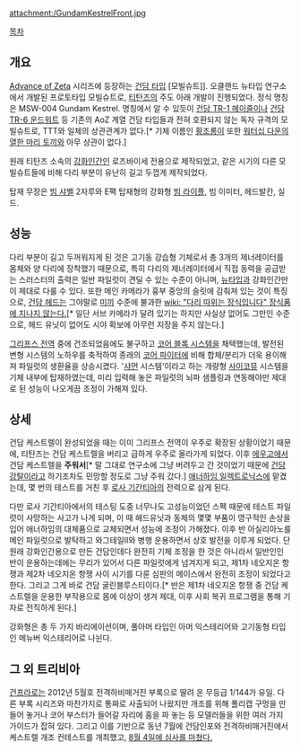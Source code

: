 attachment:/GundamKestrelFront.jpg

[[목차]]

== 개요 ==
[[Advance of Zeta]] 시리즈에 등장하는 [[건담 타입]] [모빌슈트]]. 오클랜드 뉴타입 연구소에서 개발된 프로토타입 모빌슈트로, [[티탄즈]]의 주도 아래 개발이 진행되었다. 정식 명칭은 MSW-004 Gundam Kestrel. 명칭에서 알 수 있듯이 [[건담 TR-1 헤이즐]]이나 [[건담 TR-6 운드워트]] 등 기존의 AoZ 계열 건담 타입들과 전혀 호환되지 않는 독자 규격의 모빌슈트로, TTT와 일체의 상관관계가 없다.[* 기체 이름인 [[황조롱이]] 또한 [[워터십 다운의 열한 마리 토끼]]와 아무 상관이 없다.]

원래 티탄즈 소속의 [[강화인간]]인 로즈바이세 전용으로 제작되었고, 같은 시기의 다른 모빌슈트들에 비해 다리 부분이 유난히 길고 두껍게 제작되었다.

탑재 무장은 [[빔 샤벨]] 2자루와 E팩 탑재형의 강화형 [[빔 라이플]], 빔 이미터, 헤드발칸, 실드.


== 성능 ==
다리 부분이 길고 두꺼워지게 된 것은 고기동 강습형 기체로서 총 3개의 제너레이터를 몸체와 양 다리에 장착했기 때문으로, 특히 다리의 제너레이터에서 직접 동력을 공급받는 스러스터의 출력은 일반 파일럿이 견딜 수 있는 수준이 아니며, [[뉴타입]]과 강화인간만이 제대로 다룰 수 있다. 또한 메인 카메라가 흉부 중앙의 슬릿에 감춰져 있는 것이 특징으로, [[건담 헤드]]는 그야말로 [[미끼]] 수준에 불과한 [[wiki: "다리 따위는 장식입니다" 장식품에 지나지 않는다.]][* 일단 서브 카메라가 달려 있기는 하지만 사실상 없어도 그만인 수준으로, 헤드 유닛이 없어도 시야 확보에 아무런 지장을 주지 않는다.]

[[그리프스 전역]] 중에 건조되었음에도 불구하고 [[코어 블록 시스템]]을 채택했는데, 발전된 변형 시스템의 노하우를 축적하여 종래의 [[코어 파이터]]에 비해 합체/분리가 더욱 용이해져 파일럿의 생환율을 상승시켰다. '[[샤먼]] 시스템'이라고 하는 개량형 [[사이코뮤]] 시스템을 기체 내부에 탑재하였는데, 미리 입력해 놓은 파일럿의 뇌파 샘플링과 연동해야만 제대로 된 성능이 나오게끔 조정이 가해져 있다. 


== 상세 ==
건담 케스트렐이 완성되었을 때는 이미 그리프스 전역이 우주로 확장된 상황이었기 때문에, 티탄즈는 건담 케스트렐을 버리고 급하게 우주로 올라가게 되었다. 이후 [[에우고]]에서 건담 케스트렐을 '''주워서'''[* 말 그대로 연구소에 그냥 버려두고 간 것이었기 때문에 [[건담 강탈]]이라고 하기조차도 민망할 정도로 그냥 주워 갔다.] [[애너하임 일렉트로닉스]]에 맡겼는데, 몇 번의 테스트를 거친 후 [[로사 기간티아]]의 전력으로 삼게 된다.

다만 로사 기간티아에서의 테스팅 도중 너무나도 고성능이었던 스펙 때문에 테스트 파일럿이 사망하는 사고가 나게 되며, 이 때 헤드유닛과 동체의 몇몇 부품이 영구적인 손상을 입어 애너하임의 대체품으로 교체되면서 성능에 조정이 가해졌다. 이후 반 아실리아노를 메인 파일럿으로 발탁하고 와그테일II와 병행 운용하면서 상호 발전을 이루게 되었다. 단 원래 강화인간용으로 만든 건담인데다 완전히 기체 조정을 한 것은 아니라서 일반인인 반이 운용하는데에는 무리가 있어서 다른 파일럿에게 넘겨지게 되고, 제1차 네오지온 항쟁과 제2차 네오지온 항쟁 사이 시기를 다룬 심판의 메이스에서 완전히 조정이 되었다고 한다. 그리고 그게 바로 건담 굴린블루스티이다.[* 반은 제1차 네오지온 항쟁 중 건담 케스트렐을 운용한 부작용으로 몸에 이상이 생겨 제대, 이후 사회 복귀 프로그램을 통해 기자로 전직하게 된다.]

강화형은 총 두 가지 바리에이션이며, 풀아머 타입인 아머 익스테리어와 고기동형 타입인 메뉴버 익스테리어로 나뉜다.


== 그 외 트리비아 ==
[[건프라]]로는 2012년 5월호 전격하비매거진 부록으로 딸려 온 무등급 1/144가 유일. 다른 부록 시리즈와 마찬가지로 통짜로 사출되어 나왔지만 개조를 위해 폴리캡 구멍을 만들어 놓거나 코어 부스터가 들어갈 자리에 홈을 파 놓는 등 모델러들을 위한 여러 가지 가이드가 잡혀 있다. 그리고 이를 기반으로 동년 7월에 건담인포와 전격하비매거진에서 케스트렐 개조 컨테스트를 개최했고, [http://www.gunjap.net/site/?p=84180 8월 4일에 심사를 마쳤다.]


